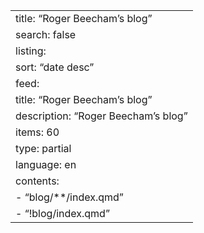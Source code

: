 ---
title: "Roger Beecham's blog"
search: false
listing:
  sort: "date desc"
  feed: 
    title: "Roger Beecham's blog"
    description: "Roger Beecham's blog"
    items: 60
    type: partial
    language: en
  contents:
    - "blog/**/index.qmd"
    - "!blog/index.qmd"
---